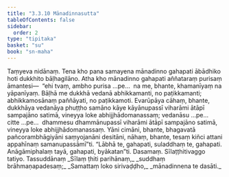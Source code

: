 ```yaml
---
title: "3.3.10 Mānadinnasutta"
tableOfContents: false
sidebar:
  order: 2
type: "tipitaka"
basket: "su"
book: "sn-maha"
---
```



<DynamicBreadcrumb />

<Division number="396" book="sn-maha">

<Paragraph number="895" book="sn-maha">
Taṃyeva nidānaṃ. Tena kho pana samayena mānadinno gahapati ābādhiko hoti dukkhito bāḷhagilāno. Atha kho mānadinno gahapati aññataraṃ purisaṃ āmantesi—  “ehi tvaṃ, ambho purisa …pe…  na me, bhante, khamanīyaṃ na yāpanīyaṃ. Bāḷhā me dukkhā vedanā abhikkamanti, no paṭikkamanti; abhikkamosānaṃ paññāyati, no paṭikkamoti. Evarūpāya cāhaṃ, bhante, dukkhāya vedanāya phuṭṭho samāno kāye kāyānupassī viharāmi ātāpī sampajāno satimā, vineyya loke abhijjhādomanassaṃ; vedanāsu …pe…  citte …pe…  dhammesu dhammānupassī viharāmi ātāpī sampajāno satimā, vineyya loke abhijjhādomanassaṃ. Yāni cimāni, bhante, bhagavatā pañcorambhāgiyāni saṃyojanāni desitāni, nāhaṃ, bhante, tesaṃ kiñci attani appahīnaṃ samanupassāmī”ti. “Lābhā te, gahapati, suladdhaṃ te, gahapati. Anāgāmiphalaṃ tayā, gahapati, byākatan”ti.

</Paragraph>
</Division>

<Paragraph number="896" type="center" book="sn-maha">
Dasamaṃ.



</Paragraph>

<Paragraph number="897" type="center" book="sn-maha">
Sīlaṭṭhitivaggo tatiyo.



</Paragraph>

<Paragraph number="898" type="center" book="sn-maha">
Tassuddānaṃ


</Paragraph>

<Paragraph number="899" type="verses" book="sn-maha">
_Sīlaṃ ṭhiti parihānaṃ,_  
_suddhaṃ brāhmaṇapadesaṃ;_  
_Samattaṃ loko sirivaḍḍho,_  
_mānadinnena te dasāti._
</Paragraph>
